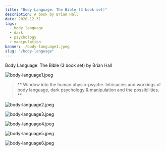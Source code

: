 ---
title: "Body Language: The Bible (3 book set)"
description: A book by Brian Hall
date: 2020-12-31
tags:
  - body language
  - dark
  - psychology
  - manipulation
banner: ./body-language1.jpeg
slug: "/body-language"
---

Body Language: The Bible (3 book set) by Brian Hall

![body-language1.jpeg](body-language1.jpeg)

> ** Window into the human physio-psyche. Intricacies and workings of body language, dark psychology & manipulation and the possibilities. **

![body-language2.jpeg](body-language2.jpeg)

![body-language3.jpeg](body-language3.jpeg)

![body-language4.jpeg](body-language4.jpeg)

![body-language5.jpeg](body-language5.jpeg)

![body-language6.jpeg](body-language6.jpeg)